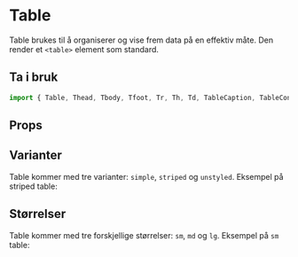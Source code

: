
<Meta title="Komponenter/Data Display/Table" />

# Table

Table brukes til å organiserer og vise frem data på en effektiv måte. Den render et `<table>` element som standard.

## Ta i bruk

```jsx
import { Table, Thead, Tbody, Tfoot, Tr, Th, Td, TableCaption, TableContainer } from "@kvib/react";
```

## Props

<Canvas of={TableStories.Table} />
<Controls of={TableStories.Table} />

## Varianter

Table kommer med tre varianter: `simple`, `striped` og `unstyled`. Eksempel på striped table:

<Canvas of={TableStories.TableVariants} />

## Størrelser

Table kommer med tre forskjellige størrelser: `sm`, `md` og `lg`. Eksempel på `sm` table:

<Canvas of={TableStories.TableSizes} />
